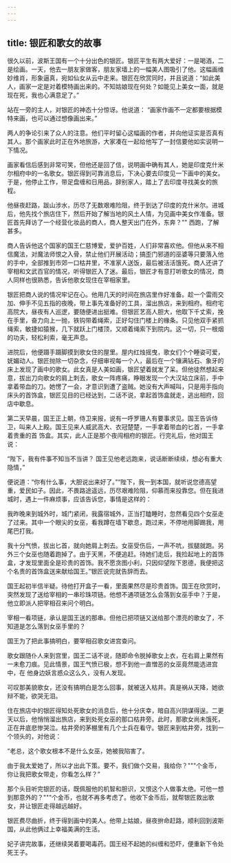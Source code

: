 ```yaml
---
---
---
```

title: 银匠和歌女的故事
---



很久以前，波斯王国有一个十分出色的银匠。银匠平生有两大爱好：一是喝酒，二是绘画。一天，他去一朋友家做客，朋友家墙上的一幅美人图吸引了他。这幅画维妙维肖，形象逼真，宛如仙女从云中走来。银匠在欣赏同时，并且说道：“如此美人，画家一定是对着模特画出来的。不知姑娘现在何处？如能见上美女一面，就是现在死，我也心满意足了。”

站在一旁的主人，对银匠的神态十分惊讶。他说道：
“画家作画不一定都要根据模特来画，也可以通过想像画出来。”

两人的争论引来了众人的注意。他们平时留心这幅画的作者，并向他证实是否真有其人。那个画家此时正在外地旅游，大家凑在一起给他写了一封信要他如实说明一下情况。

画家看信后感到非常可笑，但他还是回了信，说明画中确有其人，她是印度克什米尔相府中的一名歌女。银匠得到可靠消息后，下决心要去印度见一下画中的美女。于是，他停止工作，带足盘缠和日用品，辞别家人，踏上了去印度寻找美女的旅程。

他昼夜赶路，跋山涉水，历尽了无数艰难险阻，终于到达了印度的克什米尔。进城后，他先找个旅店住下，然后开始了解当地的风土人情，为见画中美女作准备。银匠首先拜访了一个经营化妆品的商人，商人整天出门在外，东奔？""
西跑，了解甚多。

商人告诉他这个国家的国王仁慈博爱，爱护百姓，人们非常喜欢他。但他从来不相信魔法，对魔法师恨之入骨，禁止他们开展活动；搞歪门邪道的巫婆等只要落入他的手中，全部推到市郊一口枯井里，不准家人送饭，最后被活活饿死。商人还讲了宰相和文武百官的情况，听得银匠入了迷。最后，银匠才有意打听歌女的情况，商人同样也很熟悉，告诉他歌女现住在宰相家里。

银匠把商人说的情况牢记在心。他用几天的时间在旅店里作好准备。趁一个雷雨交加、伸手不见五指的夜晚，带上事先准备好的工具，溜出旅店，来到相府。相府宅高院大，昼夜有人巡逻，要随便进出挺难。但银匠艺高人胆大，他取下千丈索，挽在手里，奋力向上一抛，铁钩带着绳索，正好勾住门楼上的椽条。只见他双手紧抓绳索，敏捷如猿猴，几下就跃上门楼顶，又顺着绳索下到院内。这一切，只一根烟的功夫，轻松利索，毫无声息。

进院后，他便蹑手蹑脚摸到歌女住的屋里。屋内红烛摇曳，歌女们个个睡姿可爱，妩媚动人。银匠抛除一切杂念，仔细审视每一个人，最后在一个镶满钻石、象牙的床上发现了画中的歌女。此女真是人美如画，银匠望着就发了呆。但他徒然想起来意，拔出刀向歌女的肩上刺去，歌女一阵疼痛，睁眼发现一个大汉站立床前，手中拿着带血的刀。她愣了一会，才意识到遭了盗贼。她没有大声喊叫，只是用手指向床头的首饰盒，银匠见目的已经达到，二话不说，拿起首饰盒就走，逃出相府，回店中歇息。

第二天早晨，国王正上朝，侍卫来报，说有一呼罗珊人有要事求见。国王告诉侍卫，叫来人上殿。国王见来人威武高大、衣冠楚楚，一手拿着带血的匕首，一手拿着贵重的首
饰盒。其实，此人正是那个夜闯相府的银匠。行完礼后，他对国王说：

“陛下，我有件事不知当不当讲？
国王见他老远跑来，说话断断续续，想必有重大隐情，”

便说道：“你有什么事，大胆说出来好了。”“陛下，我一到本国，就听说您德高望重，爱民如子。因此，不畏路途遥远，历尽艰难险阻，仰慕而来投靠您。但在我进城时，遇上一件麻烦事，应该告诉您，事情是这样的：

我昨晚来到城外时，城门紧闭，我露宿城外，正当打瞌睡时，忽然看见四个女巫走了过来。其中一个眼尖的女巫，看我蹲在墙下歇息，跑过来，不停地用脚踢我，用尾巴打我。

我十分气愤，拔出匕首，就向她肩上刺去。女巫受伤后，一声不吭，拔腿就跑。另外三个女巫也随着跑掉了。由于天黑，不便追赶。待她们走后，我捡起地上的首饰盒，才发现里面全是珍贵的首饰。我不愿贪图小利，只因仰望陛下恩德，我便把这个名贵的首饰盒送来献给国王。”银匠说完就告辞而去。

国王起初半信半疑。待他打开盒子一看，里面果然尽是珍贵首饰。国王在欣赏时，突然发现了送给宰相的一串珍珠项链。他想不通项链怎么会落到女巫手中？于是，他立即派人把宰相召来问个明白。

宰相一看项链，承认是国王送的那串。但他已把项链又送给那个漂亮的歌女了，不知道是怎么落到女巫手里的？

国王为了把此事搞明白，要宰相召歌女进宫查问。

歌女跟随仆人来到宫里，国王二话不说，随即命令脱掉歌女上衣，在右肩上果然有一未愈刀痕。见此情景，国王气愤已极，想不到他一直憎恶的女巫竟然能选进宫中，在
他身边妖言惑众这么久，没有人发现。

可叹那美貌歌女，还没有搞明白是怎么回事，就被送入枯井。真是祸从天降，她欲辩不能，欲哭无泪。

住在旅店中的银匠得知处死歌女的消息后，他十分庆幸，暗自高兴阴谋得逞。二更天以后，他悄悄溜出旅店，来到处死女巫的那口枯井旁。此时，那歌女尚未饿死，正在井底悲惨哭泣。枯井旁的茅棚里有几个士兵在看守。银匠来到枯井旁，找到一个领头的，对他说：

“老总，这个歌女根本不是什么女巫，她被我陷害了。

由于我太爱她了，所以才出此下策。要不，我们做个交易，我给你？"""个金币，你让我把歌女带走，你看怎么样？”

那个头目听完银匠的话，既佩服他的机智和胆识，又恨这个人做事太绝。可他一想到那意外的？"""个金币，也就不再多考虑了。他收下金币后，就帮银匠救出歌女，并让银匠走得越远越好。

银匠费尽曲折，终于得到画中的美人。他带上姑娘，昼夜拚命赶路，顺利回到波斯国，从此他俩过上幸福美满的生活。

妃子讲完故事，还继续哭着要喝毒药。国王经不起她的纠缠和恐吓，便重新下令处死王子。